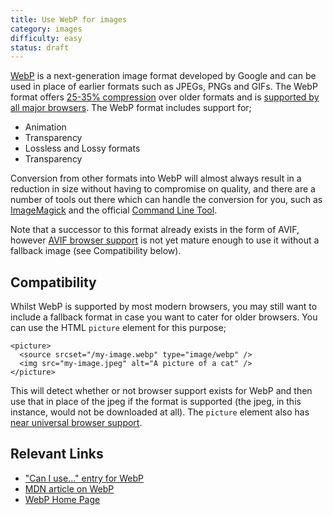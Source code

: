 ```yaml
---
title: Use WebP for images
category: images
difficulty: easy
status: draft
---
```


[WebP](https://developers.google.com/speed/webp) is a next-generation image format developed by Google and can be used in place of earlier formats such as JPEGs, PNGs and GIFs. The WebP format offers [25-35% compression](https://developer.mozilla.org/en-US/docs/Web/Media/Formats/Image_types#webp) over older formats and is [supported by all major browsers](https://caniuse.com/webp). The WebP format includes support for;

- Animation
- Transparency
- Lossless and Lossy formats
- Transparency

Conversion from other formats into WebP will almost always result in a reduction in size without having to compromise on quality, and there are a number of tools out there which can handle the conversion for you, such as [ImageMagick](https://imagemagick.org/script/webp.php) and the official [Command Line Tool](https://developers.google.com/speed/webp/docs/precompiled).

Note that a successor to this format already exists in the form of AVIF, however [AVIF browser support](https://caniuse.com/avif) is not yet mature enough to use it without a fallback image (see Compatibility below).

## Compatibility

Whilst WebP is supported by most modern browsers, you may still want to include a fallback format in case you want to cater for older browsers. You can use the HTML `picture` element for this purpose;

```
<picture>
  <source srcset="/my-image.webp" type="image/webp" />
  <img src="my-image.jpeg" alt="A picture of a cat" />
</picture>
```

This will detect whether or not browser support exists for WebP and then use that in place of the jpeg if the format is supported (the jpeg, in this instance, would not be downloaded at all). The `picture` element also has [near universal browser support](https://caniuse.com/picture).

## Relevant Links

- ["Can I use..." entry for WebP](https://caniuse.com/webp)
- [MDN article on WebP](https://developer.mozilla.org/en-US/docs/Web/Media/Formats/Image_types#webp)
- [WebP Home Page](https://developers.google.com/speed/webp)

